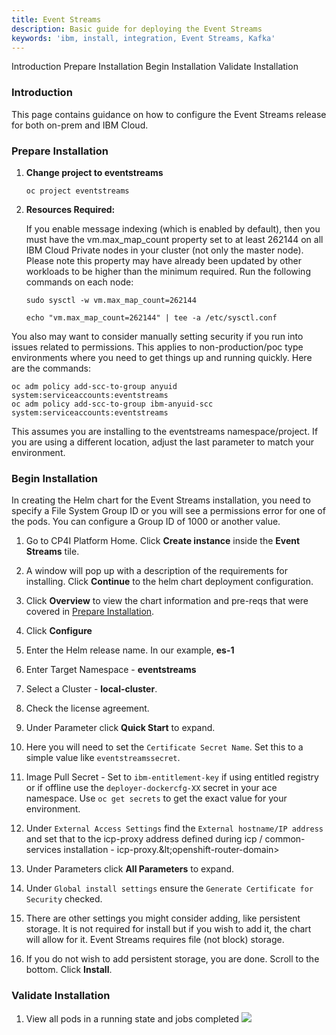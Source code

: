 ```yaml
---
title: Event Streams
description: Basic guide for deploying the Event Streams
keywords: 'ibm, install, integration, Event Streams, Kafka'
---
```


<AnchorLinks>
  <AnchorLink>Introduction</AnchorLink>
  <AnchorLink>Prepare Installation</AnchorLink>
  <AnchorLink>Begin Installation</AnchorLink>
  <AnchorLink>Validate Installation</AnchorLink>
</AnchorLinks>

### **Introduction**
This page contains guidance on how to configure the Event Streams release
for both on-prem and IBM Cloud.

### **Prepare Installation**

1. **Change project to eventstreams**
   ```
   oc project eventstreams
   ```
2. **Resources Required:**

    If you enable message indexing (which is enabled by default), then
    you must have the vm.max_map_count property set to at least 262144 on
    all IBM Cloud Private nodes in your cluster (not only the master node).
    Please note this property may have already been updated by other
    workloads to be higher than the minimum required. Run the following
    commands on each node:

    ```
    sudo sysctl -w vm.max_map_count=262144

    echo "vm.max_map_count=262144" | tee -a /etc/sysctl.conf
    ```

You also may want to consider manually setting security if you run into
issues related to permissions.  This applies to non-production/poc type
environments where you need to get things up and running quickly.
Here are the commands:

```
oc adm policy add-scc-to-group anyuid system:serviceaccounts:eventstreams
oc adm policy add-scc-to-group ibm-anyuid-scc system:serviceaccounts:eventstreams
```
This assumes you are installing to the eventstreams namespace/project.
If you are using a different location, adjust the last parameter to match
your environment.

### **Begin Installation**

<InlineNotification>
In creating the Helm chart for the Event Streams installation, you need to
specify a File System Group ID or you will see a permissions error for one of the 
pods. You can configure a Group ID of 1000 or another value.
</InlineNotification>

1. Go to CP4I Platform Home. Click **Create instance** inside
the **Event Streams** tile.

1. A window will pop up with a description of the requirements for
installing. Click **Continue** to the helm chart deployment configuration.
2. Click **Overview** to view the chart information and pre-reqs that
were covered in [Prepare Installation](#prepare-installation).
3. Click **Configure**
4. Enter the Helm release name. In our example, **es-1**
5. Enter Target Namespace - **eventstreams**
6. Select a Cluster - **local-cluster**.
7. Check the license agreement.
8. Under Parameter click **Quick Start** to expand.
9. Here you will need to set the `Certificate Secret Name`.  Set this to a
simple value like `eventstreamssecret`.
10. Image Pull Secret - Set to `ibm-entitlement-key` if using entitled
registry or if offline use the `deployer-dockercfg-XX` secret in your ace
namespace.  Use `oc get secrets` to get the exact value for your
environment.
11. Under `External Access Settings` find the `External hostname/IP address` and set that to the icp-proxy address defined during icp / common-services installation - icp-proxy.\&lt;openshift-router-domain&gt;
8. Under Parameters click **All Parameters** to expand.
9. Under `Global install settings` ensure the `Generate Certificate for Security` checked.
10. There are other settings you might consider adding, like persistent
storage.  It is not required for install but if you wish to add it, the
chart will allow for it.  Event Streams requires file (not block) storage.
10. If you do not wish to add persistent storage, you are done.  Scroll to
the bottom. Click **Install**.

### **Validate Installation**
1. View all pods in a running state and jobs completed
   ![](/assets/img/integration/deploy-eventstreams/7.es-pods.png)
